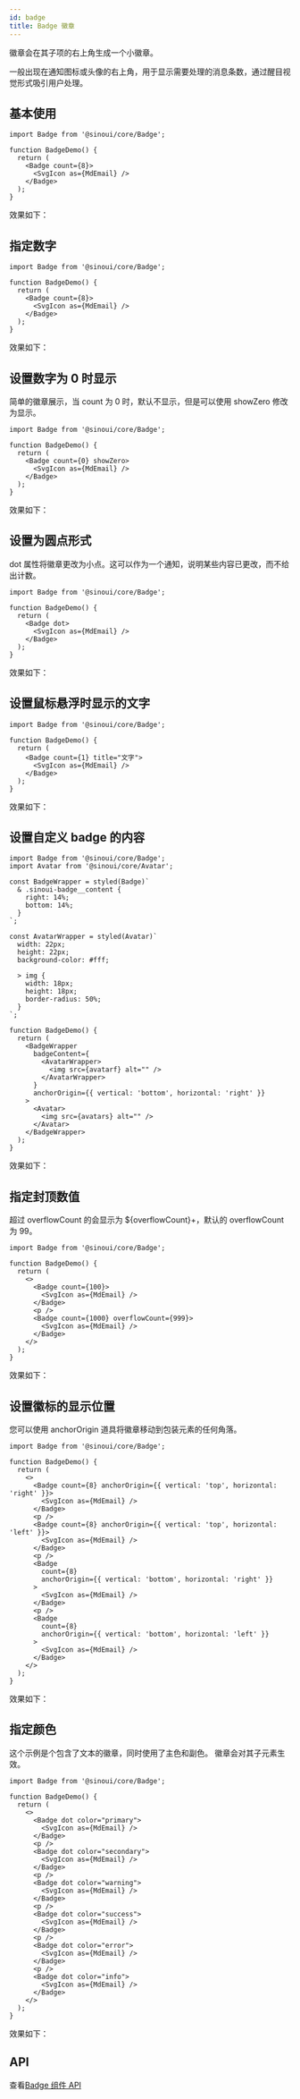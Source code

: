```yaml
---
id: badge
title: Badge 徽章
---
```


徽章会在其子项的右上角生成一个小徽章。

一般出现在通知图标或头像的右上角，用于显示需要处理的消息条数，通过醒目视觉形式吸引用户处理。


## 基本使用

```tsx
import Badge from '@sinoui/core/Badge';

function BadgeDemo() {
  return (
    <Badge count={8}>
      <SvgIcon as={MdEmail} />
    </Badge>
  );
}
```

效果如下：

<ThemeProvider theme={defaultTheme}>
  <Badge count={8}>
    <SvgIcon as={MdEmail} />
  </Badge>
</ThemeProvider>

## 指定数字

```tsx
import Badge from '@sinoui/core/Badge';

function BadgeDemo() {
  return (
    <Badge count={8}>
      <SvgIcon as={MdEmail} />
    </Badge>
  );
}
```

效果如下：

<ThemeProvider theme={defaultTheme}>
  <Badge count={8}>
    <SvgIcon as={MdEmail} />
  </Badge>
</ThemeProvider>

## 设置数字为 0 时显示

简单的徽章展示，当 count 为 0 时，默认不显示，但是可以使用 showZero 修改为显示。

```tsx
import Badge from '@sinoui/core/Badge';

function BadgeDemo() {
  return (
    <Badge count={0} showZero>
      <SvgIcon as={MdEmail} />
    </Badge>
  );
}
```

效果如下：

<ThemeProvider theme={defaultTheme}>
  <Badge count={0} showZero>
    <SvgIcon as={MdEmail} />
  </Badge>
</ThemeProvider>

## 设置为圆点形式

dot 属性将徽章更改为小点。这可以作为一个通知，说明某些内容已更改，而不给出计数。

```tsx
import Badge from '@sinoui/core/Badge';

function BadgeDemo() {
  return (
    <Badge dot>
      <SvgIcon as={MdEmail} />
    </Badge>
  );
}
```

效果如下：

<ThemeProvider theme={defaultTheme}>
  <Badge count={1} dot>
    <SvgIcon as={MdEmail} />
  </Badge>
</ThemeProvider>

## 设置鼠标悬浮时显示的文字

```tsx
import Badge from '@sinoui/core/Badge';

function BadgeDemo() {
  return (
    <Badge count={1} title="文字">
      <SvgIcon as={MdEmail} />
    </Badge>
  );
}
```

效果如下：

<ThemeProvider theme={defaultTheme}>
  <Badge count={1} title="文字">
    <SvgIcon as={MdEmail} />
  </Badge>
</ThemeProvider>

## 设置自定义 badge 的内容

```tsx
import Badge from '@sinoui/core/Badge';
import Avatar from '@sinoui/core/Avatar';

const BadgeWrapper = styled(Badge)`
  & .sinoui-badge__content {
    right: 14%;
    bottom: 14%;
  }
`;

const AvatarWrapper = styled(Avatar)`
  width: 22px;
  height: 22px;
  background-color: #fff;

  > img {
    width: 18px;
    height: 18px;
    border-radius: 50%;
  }
`;

function BadgeDemo() {
  return (
    <BadgeWrapper
      badgeContent={
        <AvatarWrapper>
          <img src={avatarf} alt="" />
        </AvatarWrapper>
      }
      anchorOrigin={{ vertical: 'bottom', horizontal: 'right' }}
    >
      <Avatar>
        <img src={avatars} alt="" />
      </Avatar>
    </BadgeWrapper>
  );
}
```

效果如下：

<ThemeProvider theme={defaultTheme}>
  <BadgeContentDemo />
</ThemeProvider>

## 指定封顶数值

超过 overflowCount 的会显示为 \${overflowCount}+，默认的 overflowCount 为 99。

```tsx
import Badge from '@sinoui/core/Badge';

function BadgeDemo() {
  return (
    <>
      <Badge count={100}>
        <SvgIcon as={MdEmail} />
      </Badge>
      <p />
      <Badge count={1000} overflowCount={999}>
        <SvgIcon as={MdEmail} />
      </Badge>
    </>
  );
}
```

效果如下：

<ThemeProvider theme={defaultTheme}>
  <Badge count={100}>
    <SvgIcon as={MdEmail} />
  </Badge>
  <p />
  <Badge count={1000} overflowCount={999}>
    <SvgIcon as={MdEmail} />
  </Badge>
</ThemeProvider>

## 设置徽标的显示位置

您可以使用 anchorOrigin 道具将徽章移动到包装元素的任何角落。

```tsx
import Badge from '@sinoui/core/Badge';

function BadgeDemo() {
  return (
    <>
      <Badge count={8} anchorOrigin={{ vertical: 'top', horizontal: 'right' }}>
        <SvgIcon as={MdEmail} />
      </Badge>
      <p />
      <Badge count={8} anchorOrigin={{ vertical: 'top', horizontal: 'left' }}>
        <SvgIcon as={MdEmail} />
      </Badge>
      <p />
      <Badge
        count={8}
        anchorOrigin={{ vertical: 'bottom', horizontal: 'right' }}
      >
        <SvgIcon as={MdEmail} />
      </Badge>
      <p />
      <Badge
        count={8}
        anchorOrigin={{ vertical: 'bottom', horizontal: 'left' }}
      >
        <SvgIcon as={MdEmail} />
      </Badge>
    </>
  );
}
```

效果如下：

<ThemeProvider theme={defaultTheme}>
  <Badge count={8} anchorOrigin={{ vertical: 'top', horizontal: 'right' }}>
    <SvgIcon as={MdEmail} />
  </Badge>
  <p />
  <Badge count={8} anchorOrigin={{ vertical: 'top', horizontal: 'left' }}>
    <SvgIcon as={MdEmail} />
  </Badge>
  <p />
  <Badge count={8} anchorOrigin={{ vertical: 'bottom', horizontal: 'right' }}>
    <SvgIcon as={MdEmail} />
  </Badge>
  <p />
  <Badge count={8} anchorOrigin={{ vertical: 'bottom', horizontal: 'left' }}>
    <SvgIcon as={MdEmail} />
  </Badge>
</ThemeProvider>

## 指定颜色

这个示例是个包含了文本的徽章，同时使用了主色和副色。 徽章会对其子元素生效。

```tsx
import Badge from '@sinoui/core/Badge';

function BadgeDemo() {
  return (
    <>
      <Badge dot color="primary">
        <SvgIcon as={MdEmail} />
      </Badge>
      <p />
      <Badge dot color="secondary">
        <SvgIcon as={MdEmail} />
      </Badge>
      <p />
      <Badge dot color="warning">
        <SvgIcon as={MdEmail} />
      </Badge>
      <p />
      <Badge dot color="success">
        <SvgIcon as={MdEmail} />
      </Badge>
      <p />
      <Badge dot color="error">
        <SvgIcon as={MdEmail} />
      </Badge>
      <p />
      <Badge dot color="info">
        <SvgIcon as={MdEmail} />
      </Badge>
    </>
  );
}
```

效果如下：

<ThemeProvider theme={defaultTheme}>
  <Badge dot color="primary">
    <SvgIcon as={MdEmail} />
  </Badge>
  <p />
  <Badge dot color="secondary">
    <SvgIcon as={MdEmail} />
  </Badge>
  <p />
  <Badge dot color="warning">
    <SvgIcon as={MdEmail} />
  </Badge>
  <p />
  <Badge dot color="success">
    <SvgIcon as={MdEmail} />
  </Badge>
  <p />
  <Badge dot color="error">
    <SvgIcon as={MdEmail} />
  </Badge>
  <p />
  <Badge dot color="info">
    <SvgIcon as={MdEmail} />
  </Badge>
</ThemeProvider>

## API

查看[Badge 组件 API](/docs/components-apis/badge)
